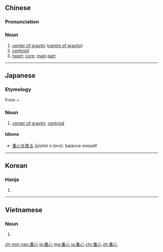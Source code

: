 ==Chinese==
{{zh-forms}}

===Pronunciation===
{{zh-pron
|m=zhòngxīn
|c=zung6 sam1
|mn=qz:tiǒng-sim/tw,xm,zz:tiōng-sim/qz:tǎng-sim/xm,zz:tāng-sim
|ma=Zh-zhòngxin.ogg
|cat=n
}}

===Noun===
{{zh-noun}}

# [[center of gravity]] ([[centre of gravity]])
# [[centroid]]
# [[heart]]; [[core]]; [[main]] [[part]]

{{zh-cat|Advanced}}

----

==Japanese==
{{ja-kanjitab|じゅう|しん|yomi=on}}

===Etymology===
From {{m|ja|重|sc=Jpan|tr=jū||weight}} + {{m|ja|心|sc=Jpan|tr=shin||central part}}

===Noun===
{{ja-noun|じゅうしん}}

# [[center of gravity]], [[centroid]]

====Idioms====
* [[重心を取る]] (''jūshin o toru''): balance oneself

----

==Korean==
{{ko-hanjatab}}

===Hanja===
{{ko-hanja|hangeul=중심|mr=chungsim|y=cwūngsim}}

# {{defn|ko}}

----

==Vietnamese==
{{vi-hantutab}}

===Noun===
{{vi-hantu}}

# {{han tu form of|trọng tâm|[[center of gravity]] ([[centre of gravity]]), [[centroid]], [[heart]]; [[core]]; [[main]] [[part]]}}

[[zh-min-nan:重心]]
[[lo:重心]]
[[mg:重心]]
[[ja:重心]]
[[chr:重心]]
[[zh:重心]]